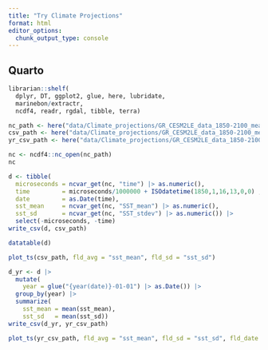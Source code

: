 ```yaml
---
title: "Try Climate Projections"
format: html
editor_options: 
  chunk_output_type: console
---
```


## Quarto

```r
librarian::shelf(
  dplyr, DT, ggplot2, glue, here, lubridate,
  marinebon/extractr,
  ncdf4, readr, rgdal, tibble, terra)

nc_path <- here("data/Climate_projections/GR_CESM2LE_data_1850-2100_mean_stdev.nc")
csv_path <- here("data/Climate_projections/GR_CESM2LE_data_1850-2100_mean_stdev.csv")
yr_csv_path <- here("data/Climate_projections/GR_CESM2LE_data_1850-2100_mean_stdev_annual.csv")

nc <- ncdf4::nc_open(nc_path)
nc

d <- tibble(
  microseconds = ncvar_get(nc, "time") |> as.numeric(),
  time         = microseconds/1000000 + ISOdatetime(1850,1,16,13,0,0) ,
  date         = as.Date(time),
  sst_mean     = ncvar_get(nc, "SST_mean") |> as.numeric(),
  sst_sd       = ncvar_get(nc, "SST_stdev") |> as.numeric()) |> 
  select(-microseconds, -time)
write_csv(d, csv_path)

datatable(d)

plot_ts(csv_path, fld_avg = "sst_mean", fld_sd = "sst_sd")

d_yr <- d |> 
  mutate(
    year = glue("{year(date)}-01-01") |> as.Date()) |> 
  group_by(year) |> 
  summarize(
    sst_mean = mean(sst_mean),
    sst_sd   = mean(sst_sd))
write_csv(d_yr, yr_csv_path)

plot_ts(yr_csv_path, fld_avg = "sst_mean", fld_sd = "sst_sd", fld_date = "year")
```
